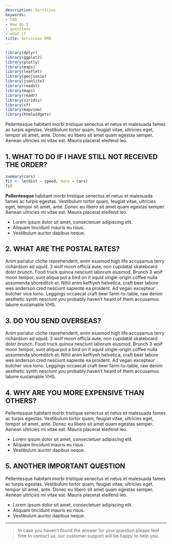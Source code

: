 ```yaml
---
description: Servicios
keywords:
- FAQ
- How do I
- questions
- what if
title: Servicios RMD
---
```



```r
library(dplyr)
library(ggplot2)
library(plotly)
library(maps)
library(leaflet)
library(geojsonio)
library(jsonlite)
library(readxl)
library(maps)
library(readr)
library(viridis)
library(sf)
library(mapview)
library(htmlwidgets)
```


Pellentesque habitant morbi tristique senectus et netus et malesuada fames ac turpis egestas. Vestibulum tortor quam, feugiat vitae, ultricies eget, tempor sit amet, ante. Donec eu libero sit amet quam egestas semper. Aenean ultricies mi vitae est. Mauris placerat eleifend leo.


## 1. WHAT TO DO IF I HAVE STILL NOT RECEIVED THE ORDER?

```r
summary(cars)
fit <- lm(dist ~ speed, data = cars)
fit
```

**Pellentesque** habitant morbi tristique senectus et netus et malesuada fames ac turpis egestas. Vestibulum tortor quam, feugiat vitae, ultricies eget, tempor sit amet, ante. Donec eu libero sit amet quam egestas semper. Aenean ultricies mi vitae est. Mauris placerat eleifend leo.

* Lorem ipsum dolor sit amet, consectetuer adipiscing elit.
* Aliquam tincidunt mauris eu risus.
* Vestibulum auctor dapibus neque.

## 2. WHAT ARE THE POSTAL RATES?

Anim pariatur cliche reprehenderit, enim eiusmod high life accusamus terry richardson ad squid. 3 wolf moon officia aute, non cupidatat skateboard dolor brunch. Food truck quinoa nesciunt laborum eiusmod. Brunch 3 wolf moon tempor, sunt aliqua put a bird on it squid single-origin coffee nulla assumenda shoreditch et. Nihil anim keffiyeh helvetica, craft beer labore wes anderson cred nesciunt sapiente ea proident. Ad vegan excepteur butcher vice lomo. Leggings occaecat craft beer farm-to-table, raw denim aesthetic synth nesciunt you probably haven't heard of them accusamus labore sustainable VHS.

## 3. DO YOU SEND OVERSEAS?

Anim pariatur cliche reprehenderit, enim eiusmod high life accusamus terry richardson ad squid. 3 wolf moon officia aute, non cupidatat skateboard dolor brunch. Food truck quinoa nesciunt laborum eiusmod. Brunch 3 wolf moon tempor, sunt aliqua put a bird on it squid single-origin coffee nulla assumenda shoreditch et. Nihil anim keffiyeh helvetica, craft beer labore wes anderson cred nesciunt sapiente ea proident. Ad vegan excepteur butcher vice lomo. Leggings occaecat craft beer farm-to-table, raw denim aesthetic synth nesciunt you probably haven't heard of them accusamus labore sustainable VHS.

## 4. WHY ARE YOU MORE EXPENSIVE THAN OTHERS?

Pellentesque habitant morbi tristique senectus et netus et malesuada fames ac turpis egestas. Vestibulum tortor quam, feugiat vitae, ultricies eget, tempor sit amet, ante. Donec eu libero sit amet quam egestas semper. Aenean ultricies mi vitae est. Mauris placerat eleifend leo.

* Lorem ipsum dolor sit amet, consectetuer adipiscing elit.
* Aliquam tincidunt mauris eu risus.
* Vestibulum auctor dapibus neque.

## 5. ANOTHER IMPORTANT QUESTION

Pellentesque habitant morbi tristique senectus et netus et malesuada fames ac turpis egestas. Vestibulum tortor quam, feugiat vitae, ultricies eget, tempor sit amet, ante. Donec eu libero sit amet quam egestas semper. Aenean ultricies mi vitae est. Mauris placerat eleifend leo.

* Lorem ipsum dolor sit amet, consectetuer adipiscing elit.
* Aliquam tincidunt mauris eu risus.
* Vestibulum auctor dapibus neque.

---

> In case you haven't found the answer for your question please feel free to contact us, our customer support will be happy to help you.

